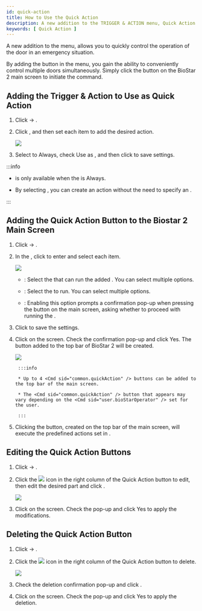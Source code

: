 ```yaml
---
id: quick-action
title: How to Use the Quick Action
description: A new addition to the TRIGGER & ACTION menu, Quick Action allows you to quickly control the operation of the door in an emergency situation.
keywords: [ Quick Action ]
---
```


A new addition to the <Cmd sid="common.triggerAndAction" /> menu, <Cmd sid="common.quickAction" /> allows you to quickly control the operation of the door in an emergency situation.

By adding the <Cmd sid="common.quickAction" /> button in the <Cmd sid="common.customInterface" /> menu, you gain the ability to conveniently control multiple doors simultaneously. Simply click the <Cmd sid="common.quickAction" /> button on the BioStar 2 main screen to initiate the command.

## Adding the Trigger & Action to Use as Quick Action

1. Click <Cmd sid="common.setting" /> → <Cmd sid="common.triggerAndAction" />.

1. Click <Cmd sid="button.func.addTriggerAndAction" />, and then set each item to add the desired action.

    <Image src='/img/en/biostar-295-trigger-action.png' caption />

1. Select <Cmd sid="triggerAction.schedule" /> to <Cmd>Always</Cmd>, check Use as <Cmd sid="triggerAction.quickAction" />, and then click <Cmd sid="button.apply" /> to save settings.

:::info

* <Cmd sid="common.quickAction" /> is only available when the <Cmd sid="triggerAction.schedule" /> is <Cmd>Always</Cmd>.

* By selecting <Cmd sid="triggerAction.quickAction" />, you can create an action without the need to specify an <Cmd sid="setting.triggerAction.event" />.

:::

## Adding the Quick Action Button to the Biostar 2 Main Screen

1. Click <Cmd sid="common.setting" /> → <Cmd sid="common.customInterface" />.

1. In the <Cmd sid="common.quickActionLayout" />, click <Cmd sid="button.plusAdd" /> to enter and select each item.

    <Image src='/img/en/biostar-295-add-new-quick-action.png' className='none' caption />

    * <Cmd sid="settings.customInterface.quickAction.operatorLevel" />: Select the <Cmd sid="settings.customInterface.quickAction.operatorLevel" /> that can run the added <Cmd sid="common.quickAction" />. You can select multiple options.

    * <Cmd sid="settings.customInterface.quickAction.triggerAction" />: Select the <Cmd sid="settings.customInterface.quickAction.triggerAction" /> to run. You can select multiple options.

    * <Cmd sid="settings.customInterface.quickAction.confirmBeforeRun" />: Enabling this option prompts a confirmation pop-up when pressing the <Cmd sid="common.quickAction" /> button on the main screen, asking whether to proceed with running the <Cmd sid="common.quickAction" />.

1. Click <Cmd sid="button.apply" /> to save the settings.

1. Click <Cmd sid="button.apply" /> on the <Cmd sid="common.customInterface" /> screen. Check the confirmation pop-up and click <Cmd>Yes</Cmd>. The <Cmd sid="common.quickAction" /> button added to the top bar of BioStar 2 will be created.

    <Image src='/img/en/biostar-295-quick-action-top-bar.png' className='none' caption />

		:::info

		* Up to 4 <Cmd sid="common.quickAction" /> buttons can be added to the top bar of the main screen.

		* The <Cmd sid="common.quickAction" /> button that appears may vary depending on the <Cmd sid="user.bioStarOperator" /> set for the user.

		:::

1. Clicking the <Cmd sid="common.quickAction" /> button, created on the top bar of the main screen, will execute the predefined actions set in <Cmd sid="common.triggerAndAction" />.

## Editing the Quick Action Buttons

1. Click <Cmd sid="common.setting" /> → <Cmd sid="common.customInterface" />.

1. Click the <Image src='/img/common/ico-quick-action-button-edit.png' ico /> icon in the right column of the Quick Action button to edit, then edit the desired part and click <Cmd sid="button.apply" />.

    <Image src='/img/en/biostar-295-custom-interface.png' caption />

1. Click <Cmd sid="button.apply" /> on the <Cmd sid="common.customInterface" /> screen. Check the pop-up and click <Cmd>Yes</Cmd> to apply the modifications.

## Deleting the Quick Action Button

1. Click <Cmd sid="common.setting" /> → <Cmd sid="common.customInterface" />.

1. Click the <Image src='/img/common/ico-quick-action-button-del.png' ico /> icon in the right column of the Quick Action button to delete.

    <Image src='/img/en/biostar-295-quick action-del.png' className='none' caption />

1. Check the deletion confirmation pop-up and click <Cmd sid="button.yes" />.

1. Click <Cmd sid="button.apply" /> on the <Cmd sid="common.customInterface" /> screen. Check the pop-up and click <Cmd>Yes</Cmd> to apply the deletion.